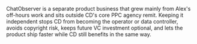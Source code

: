 <FaqPage question="Why isn't this kept inside CD?">
  <p>
    ChatObserver is a separate product business that grew mainly from Alex's off-hours work and sits outside CD's core PPC agency remit. Keeping it independent stops CD from becoming the operator or data controller, avoids copyright risk, keeps future VC investment optional, and lets the product ship faster while CD still benefits in the same way.
  </p>
</FaqPage>
